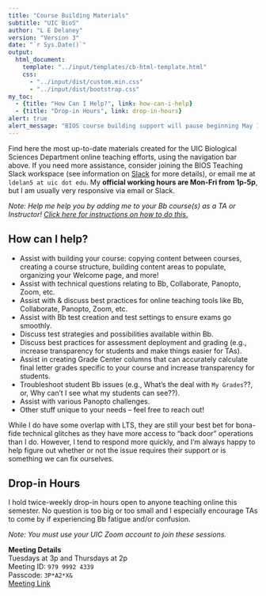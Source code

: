 ```yaml
---
title: "Course Building Materials"
subtitle: "UIC BioS"
author: "L E Delaney"
version: "Version 3"
date: "`r Sys.Date()`"
output:
  html_document:
    template: "../input/templates/cb-html-template.html"
    css:
      - "../input/dist/custom.min.css"
      - "../input/dist/bootstrap.css"
my_toc:
  - {title: "How Can I Help?", link: how-can-i-help}
  - {title: "Drop-in Hours", link: drop-in-hours}
alert: true
alert_message: "BIOS course building support will pause beginning May 15, and resume from June 15-August 15!"
---
```


Find here the most up-to-date materials created for the UIC Biological Sciences Department online teaching efforts, using the navigation bar above. If you need more assistance, consider joining the BIOS Teaching Slack workspace (see information on [Slack](https://ledelaney.org/cb-materials/slack/BIOS-Slack-Overview.html) for more details), or email me at `ldelan5 at uic dot edu`. My **official working hours are Mon-Fri from 1p-5p**, but I am usually very responsive via email or Slack. 

_Note: Help me help you by adding me to your Bb course(s) as a TA or Instructor! 
<a href="https://ledelaney.org/cb-materials/blackboard/BIOS-Bb-AddMe.html#Add_an_Individual_to_a_Bb_Course">Click here for instructions on how to do this.</a>_

## How can I help?

+ Assist with building your course: copying content between courses, creating a course structure, building content areas to populate, organizing your Welcome page, and more!
+ Assist with technical questions relating to Bb, Collaborate, Panopto, Zoom, etc.
+ Assist with \& discuss best practices for online teaching tools like Bb, Collaborate, Panopto, Zoom, etc.
+ Assist with Bb test creation and test settings to ensure exams go smoothly.
+ Discuss test strategies and possibilities available within Bb.
+ Discuss best practices for assessment deployment and grading (e.g., increase transparency for students and make things easier for TAs).
+ Assist in creating Grade Center columns that can accurately calculate final letter grades specific to your course and increase transparency for students.
+ Troubleshoot student Bb issues (e.g., What's the deal with `My Grades`??, or, Why can't I see what my students can see??).
+ Assist with various Panopto challenges.
+ Other stuff unique to your needs -- feel free to reach out!

While I do have some overlap with LTS, they are still your best bet for bona-fide technical glitches as they have more access to "back door" operations than I do. However, I tend to respond more quickly, and I'm always happy to help figure out whether or not the issue requires their support or is something we can fix ourselves.

## Drop-in Hours

I hold twice-weekly drop-in hours open to anyone teaching online this semester. No question is too big or too small and I especially encourage TAs to come by if experiencing Bb fatigue and/or confusion. 

_Note: You must use your UIC Zoom account to join these sessions._

**Meeting Details** <br>
Tuesdays at 3p and Thursdays at 2p <br>
Meeting ID: `979 9992 4339` <br>
Passcode: `3P*A2*X&` <br>
[Meeting Link](https://uic.zoom.us/j/97999924339?pwd=dFlBdHRUNDZSdCtyYXJsSzZWM1g0QT09){target="_blank"}
